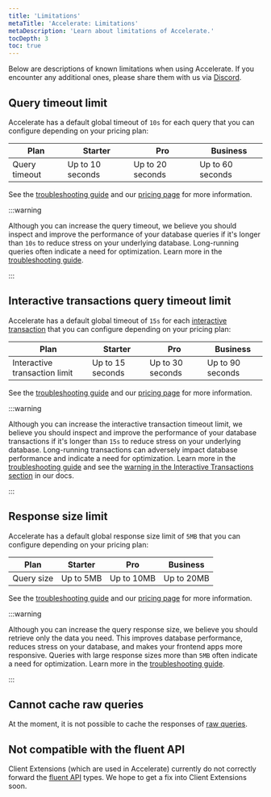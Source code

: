 ```yaml
---
title: 'Limitations'
metaTitle: 'Accelerate: Limitations'
metaDescription: 'Learn about limitations of Accelerate.'
tocDepth: 3
toc: true
---
```


<TopBlock>

Below are descriptions of known limitations when using Accelerate. If you encounter any additional ones, please share them with us via [Discord](https://pris.ly/discord).

</TopBlock>

## Query timeout limit

Accelerate has a default global timeout of `10s` for each query that you can configure depending on your pricing plan:

| Plan     | Starter       | Pro          | Business      |
|----------|---------------|--------------|---------------|
| Query timeout  | Up to 10 seconds | Up to 20 seconds | Up to 60 seconds |

See the [troubleshooting guide](/accelerate/troubleshoot#p6004-querytimeout) and our [pricing page](https://www.prisma.io/pricing#accelerate) for more information.

:::warning

Although you can increase the query timeout, we believe you should inspect and improve the performance of your database queries if it's longer than `10s` to reduce stress on your underlying database. Long-running queries often indicate a need for optimization. Learn more in the [troubleshooting guide](/accelerate/troubleshoot#p6004-querytimeout).

:::

## Interactive transactions query timeout limit

Accelerate has a default global timeout of `15s` for each [interactive transaction](/orm/prisma-client/queries/transactions#interactive-transactions) that you can configure depending on your pricing plan:

| Plan                       | Starter       | Pro          | Business      |
|----------------------------|---------------|--------------|---------------|
| Interactive transaction limit | Up to 15 seconds | Up to 30 seconds | Up to 90 seconds |

See the [troubleshooting guide](/accelerate/troubleshoot#p6004-querytimeout) and our [pricing page](https://www.prisma.io/pricing#accelerate) for more information.

:::warning

Although you can increase the interactive transaction timeout limit, we believe you should inspect and improve the performance of your database transactions if it's longer than `15s` to reduce stress on your underlying database. Long-running transactions can adversely impact database performance and indicate a need for optimization. Learn more in the [troubleshooting guide](/accelerate/troubleshoot#p6004-querytimeout) and see the [warning in the Interactive Transactions section](/orm/prisma-client/queries/transactions#interactive-transactions-1) in our docs.

:::

## Response size limit

Accelerate has a default global response size limit of `5MB` that you can configure depending on your pricing plan:

| Plan     | Starter       | Pro          | Business      |
|----------|---------------|--------------|---------------|
| Query size | Up to 5MB     | Up to 10MB   | Up to 20MB    |

See the [troubleshooting guide](/accelerate/troubleshoot#p6009-responsesizelimitexceeded) and our [pricing page](https://www.prisma.io/pricing#accelerate) for more information.

:::warning

Although you can increase the query response size, we believe you should retrieve only the data you need. This improves database performance, reduces stress on your database, and makes your frontend apps more responsive. Queries with large response sizes more than `5MB` often indicate a need for optimization. Learn more in the [troubleshooting guide](/accelerate/troubleshoot#p6009-responsesizelimitexceeded).

:::

## Cannot cache raw queries

At the moment, it is not possible to cache the responses of [raw queries](/orm/prisma-client/queries/raw-database-access/raw-queries).

## Not compatible with the fluent API

Client Extensions (which are used in Accelerate) currently do not correctly forward the [fluent API](/orm/prisma-client/queries/relation-queries#fluent-api) types. We hope to get a fix into Client Extensions soon.
